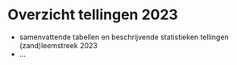 # Overzicht tellingen 2023 {#sec-resultaten}

-   samenvattende tabellen en beschrijvende statistieken tellingen (zand)leemstreek 2023
-   ...
